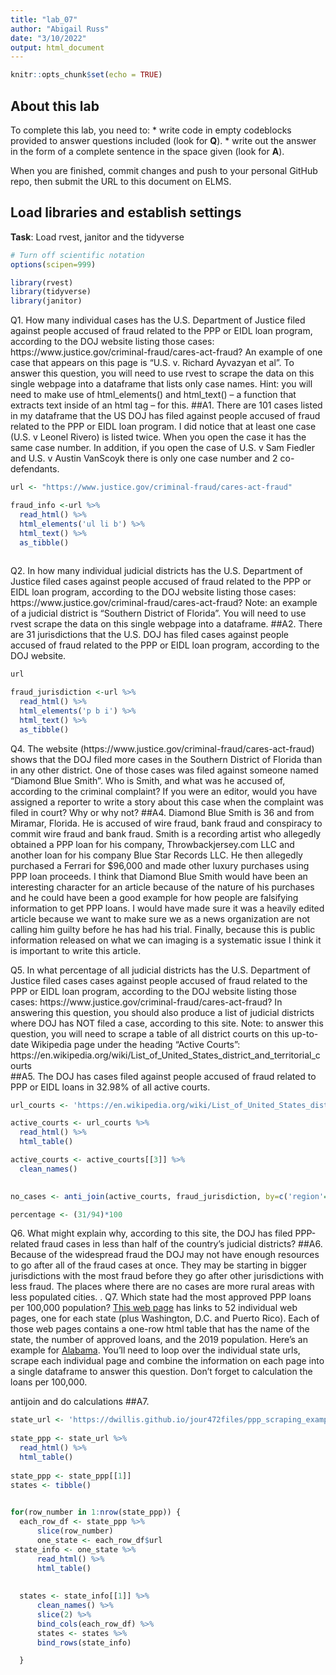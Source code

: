 ```yaml
---
title: "lab_07"
author: "Abigail Russ"
date: "3/10/2022"
output: html_document
---
```


```r
knitr::opts_chunk$set(echo = TRUE)
```

## About this lab

To complete this lab, you need to:
* write code in empty codeblocks provided to answer questions included (look for **Q**).
* write out the answer in the form of a complete sentence in the space given (look for **A**).

When you are finished, commit changes and push to your personal GitHub repo, then submit the URL to this document on ELMS.

## Load libraries and establish settings
**Task**: Load rvest, janitor and the tidyverse
```r
# Turn off scientific notation
options(scipen=999)

library(rvest)
library(tidyverse)
library(janitor)

```


Q1. How many individual cases has the U.S. Department of Justice filed against people accused of fraud related to the PPP or EIDL loan program, according to the DOJ website listing those cases: https://www.justice.gov/criminal-fraud/cares-act-fraud?  An example of one case that appears on this page is "U.S. v. Richard Ayvazyan et al". To answer this question, you will need to use rvest to scrape the data on this single webpage into a dataframe that lists only case names. Hint: you will need to make use of html_elements() and html_text() -- a function that extracts text inside of an html tag -- for this.
##A1. There are 101 cases listed in my dataframe that the US DOJ has filed against people accused of fraud related to the PPP or EIDL loan program. I did notice that at least one case (U.S. v Leonel Rivero) is listed twice. When you open the case it has the same case number. In addition, if you open the case of U.S. v Sam Fiedler and U.S. v Austin VanScoyk there is only one case number and 2 co-defendants. 

```r
url <- "https://www.justice.gov/criminal-fraud/cares-act-fraud" 

fraud_info <-url %>% 
  read_html() %>% 
  html_elements('ul li b') %>% 
  html_text() %>% 
  as_tibble()
  
```

Q2. In how many individual judicial districts has the U.S. Department of Justice filed cases against people accused of fraud related to the PPP or EIDL loan program, according to the DOJ website listing those cases: https://www.justice.gov/criminal-fraud/cares-act-fraud?  Note: an example of a judicial district is "Southern District of Florida". You will need to use rvest scrape the data on this single webpage into a dataframe.
##A2. There are 31 jurisdictions that the U.S. DOJ has filed cases against people accused of fraud related to the PPP or EIDL loan program, according to the DOJ website. 

```r
url

fraud_jurisdiction <-url %>% 
  read_html() %>% 
  html_elements('p b i') %>% 
  html_text() %>% 
  as_tibble()
```

Q4. The website (https://www.justice.gov/criminal-fraud/cares-act-fraud) shows that the DOJ filed more cases in the Southern District of Florida than in any other district. One of those cases was filed against someone named "Diamond Blue Smith". Who is Smith, and what was he accused of, according to the criminal complaint? If you were an editor, would you have assigned a reporter to write a story about this case when the complaint was filed in court? Why or why not?
##A4. Diamond Blue Smith is 36 and from Miramar, Florida. He is accused of wire fraud, bank fraud and conspiracy to commit wire fraud and bank fraud. Smith is a recording artist who allegedly obtained a PPP loan for his company, Throwbackjersey.com LLC and another loan for his company Blue Star Records LLC. He then allegedly purchased a Ferrari for $96,000 and made other luxury purchases using PPP loan proceeds. I think that Diamond Blue Smith would have been an interesting character for an article because of the nature of his purchases and he could have been a good example for how people are falsifying information to get PPP loans. I would have made sure it was a heavily edited article because we want to make sure we as a news organization are not calling him guilty before he has had his trial. Finally, because this is public information released on what we can imaging is a systematic issue I think it is important to write this article. 

Q5. In what percentage of all judicial districts has the U.S. Department of Justice filed cases cases against people accused of fraud related to the PPP or EIDL loan program, according to the DOJ website listing those cases: https://www.justice.gov/criminal-fraud/cares-act-fraud? In answering this question, you should also produce a list of judicial districts where DOJ has NOT filed a case, according to this site.  Note: to answer this question, you will need to scrape a table of all district courts on this up-to-date Wikipedia page under the heading "Active Courts": https://en.wikipedia.org/wiki/List_of_United_States_district_and_territorial_courts  
##A5. The DOJ has cases filed against people accused of fraud related to PPP or EIDL loans in 32.98% of all active courts. 


```r
url_courts <- 'https://en.wikipedia.org/wiki/List_of_United_States_district_and_territorial_courts' 

active_courts <- url_courts %>% 
  read_html() %>% 
  html_table() 

active_courts <- active_courts[[3]] %>%
  clean_names()
  

no_cases <- anti_join(active_courts, fraud_jurisdiction, by=c('region'='value')) 

percentage <- (31/94)*100
```

Q6. What might explain why, according to this site, the DOJ has filed PPP-related fraud cases in less than half of the country's judicial districts?
##A6. Because of the widespread fraud the DOJ may not have enough resources to go after all of the fraud cases at once. They may be starting in bigger jurisdictions with the most fraud before they go after other jurisdictions with less fraud. The places where there are no cases are more rural areas with less populated cities. 
.
Q7. Which state had the most approved PPP loans per 100,000 population? [This web page](https://dwillis.github.io/jour472files/ppp_scraping_example/index.html) has links to 52 individual web pages, one for each state (plus Washington, D.C. and Puerto Rico). Each of those web pages contains a one-row html table that has the name of the state, the number of approved loans, and the 2019 population. Here's an example for [Alabama](https://dwillis.github.io/jour472files/ppp_scraping_example/states/alabama.html). You'll need to loop over the individual state urls, scrape each individual page and combine the information on each page into a single dataframe to answer this question. Don't forget to calculation the loans per 100,000. 

antijoin and do calculations
##A7.
```r
state_url <- 'https://dwillis.github.io/jour472files/ppp_scraping_example/index.html'
  
state_ppp <- state_url %>% 
  read_html() %>%
  html_table() 
  
state_ppp <- state_ppp[[1]]
states <- tibble()
  

for(row_number in 1:nrow(state_ppp)) {
  each_row_df <- state_ppp %>%
      slice(row_number)
      one_state <- each_row_df$url
 state_info <- one_state %>%
      read_html() %>%
      html_table()
 
 
  states <- state_info[[1]] %>%
      clean_names() %>%
      slice(2) %>%
      bind_cols(each_row_df) %>% 
      states <- states %>% 
      bind_rows(state_info) 

  }


```
